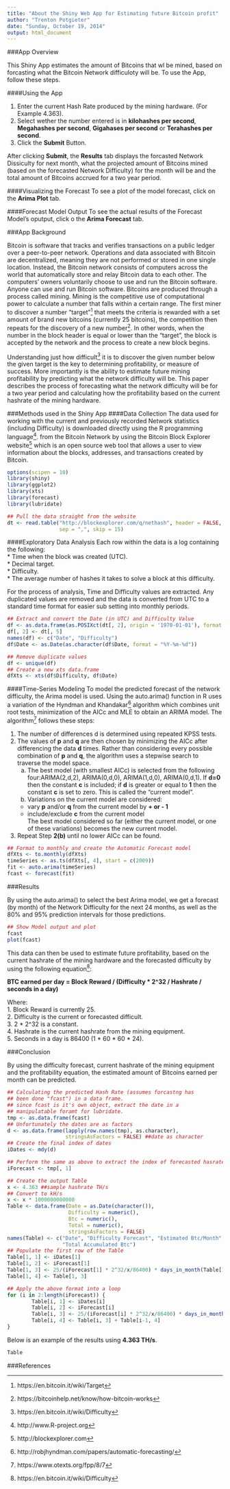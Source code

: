 ```yaml
---
title: "About the Shiny Web App for Estimating future Bitcoin profit"
author: "Trenton Potgieter"
date: "Sunday, October 19, 2014"
output: html_document
---
```

###App Overview

This Shiny App estimates the amount of Bitcoins that wl be mined, based on forcasting what the Bitcoin Network difficuloty will be. To use the App, follow these steps.  

####Using the App

1. Enter the current Hash Rate produced by the mining hardware. (For Example 4.363).  
2. Select wether the number entered is in __kilohashes per second__, __Megahashes per second__, __Gigahases per second__ or __Terahashes per second__.  
3. Click the __Submit__ Button.

After clicking __Submit__, the __Results__ tab displays the forcasted Network Dissiculty for next month, what the projected amount of Bitcoins mined (based on the forecasted Network Difficulty) for the month will be and the total amount of Bitcoins accrued for a two year period.  

####Visualizing the Forecast
To see a plot of the model forecast, click on the __Arima Plot__ tab.

####Forecast Model Output
To see the actual results of the Forecast Model's oputput, click o the __Arima Forecast__ tab.

###App Background

Bitcoin is software that tracks and verifies transactions on a public ledger over a peer-to-peer network. Operations and data associated with Bitcoin are decentralized, meaning they are not performed or stored in one single location. Instead, the Bitcoin network consists of computers across the world that automatically store and relay Bitcoin data to each other. The computers' owners voluntarily choose to use and run the Bitcoin software. Anyone can use and run Bitcoin software. Bitcoins are produced through a process called mining. Mining is the competitive use of computational power to calculate a number that falls within a certain range. The first miner to discover a number "target"[^one] that meets the criteria is rewarded with a set amount of brand new bitcoins (currently 25 bitcoins), the competition then repeats for the discovery of a new number[^two]. In other words, when the number in the block header is equal or lower than the "target", the block is accepted by the network and the process to create a new block begins.

Understanding just how difficult[^three] it is to discover the given number below the given target is the key to determining profitability, or measure of success. More importantly is the ability to estimate future mining profitability by predicting what the network difficulty will be. This paper describes the process of forecasting what the network difficulty will be for a two year period and calculating how the profitability based on the current hashrate of the mining hardware.  

###Methods used in the Shiny App
####Data Collection
The data used for working with the current and previously recorded Network statistics (including Difficulty) is downloaded directly using the R programming language[^four]. from the Bitcoin Network by using the Bitcoin Block Explorer website[^five] which is an open source web tool that allows a user to view information about the blocks, addresses, and transactions created by Bitcoin. 

```r
options(scipen = 10)
library(shiny)
library(ggplot2)
library(xts)
library(forecast)
library(lubridate)

## Pull the data straight from the website
dt <- read.table("http://blockexplorer.com/q/nethash", header = FALSE,
                 sep = ",", skip = 15)

```

####Exploratory Data Analysis
Each row within the data is a log containing the following:  
* Time when the block was created (UTC).  
* Decimal target.  
* Difficulty.  
* The average number of hashes it takes to solve a block at this difficulty.  

For the process of analysis, Time and Difficulty values are extracted. Any duplicated values are removed and the data is converted from UTC to a standard time format for easier sub setting into monthly periods.  

```r
## Extract and convert the Date (in UTC) and Difficulty Value
df <- as.data.frame(as.POSIXct(dt[, 2], origin = '1970-01-01'), format = "%Y/%m/%d")
df[, 2] <- dt[, 5]
names(df) <- c("Date", "Difficulty")
df$Date <- as.Date(as.character(df$Date, format = "%Y-%m-%d"))

## Remove duplicate values 
df <- unique(df)
## Create a new xts data.frame
dfXts <- xts(df$Difficulty, df$Date)

```

####Time-Series Modeling
To model the predicted forecast of the network difficulty, the Arima model is used. Using the auto.arima() function in R uses a variation of the Hyndman and Khandakar[^six] algorithm which combines unit root tests, minimization of the AICc and MLE to obtain an ARIMA model. The algorithm[^seven] follows these steps:  

1. The number of differences d is determined using repeated KPSS tests.
2. The values of __p__ and __q__ are then chosen by minimizing the AICc after differencing the data __d__ times. Rather than considering every possible combination of __p__ and __q__, the algorithm uses a stepwise search to traverse the model space.
    a. The best model (with smallest AICc) is selected from the following four:ARIMA(2,d,2), ARIMA(0,d,0), ARIMA(1,d,0), ARIMA(0,d,1). If __d=0__ then the constant __c__ is included; if __d__ is greater or equal to __1__ then the constant __c__ is set to zero. This is called the "current model".  
    b. Variations on the current model are considered:
      * vary __p__ and/or __q__ from the current model by __+ or - 1__
      * include/exclude __c__ from the current model  
      The best model considered so far (either the current model, or one of these variations) becomes the new current model.  
3. Repeat Step __2(b)__ until no lower AICc can be found.  

```r
## Format to monthly and create the Automatic Forecast model
dfXts <- to.monthly(dfXts)
timeSeries <- as.ts(dfXts[, 4], start = c(2009))
fit <- auto.arima(timeSeries)
fcast <- forecast(fit)

```

###Results

By using the auto.arima() to select the best Arima model, we get a forecast (by month) of the Network Difficulty for the next 24 months, as well as the 80% and 95% prediction intervals for those predictions.  

```r
## Show Model output and plot
fcast
plot(fcast)

```

This data can then be used to estimate future profitability, based on the current hashrate of the mining hardware and the forecasted difficulty by using the following equation[^eight]:  

__BTC earned per day = Block Reward / (Difficulty * 2^32 / Hashrate / seconds in a day)__  

Where:  
1. Block Reward is currently 25.  
2. Difficulty is the current or forecasted difficult.  
3. 2 * 2^32 is a constant.  
4. Hashrate is the current hashrate from the mining equipment.  
5. Seconds in a day is 86400 (1 * 60 * 60 * 24).  

###Conclusion

By using the difficulty forecast, current hashrate of the mining equipment and the profitability equation, the estimated amount of Bitcoins earned per month can be predicted.

```r
## Calculating the predicted Hash Rate (assumes forcastng has
## been done "fcast") in a data frame.
## since fcast is it's own object, extract the date in a 
## manipulatable foramt for lubridate.
tmp <- as.data.frame(fcast)
## Unfortunately the dates are as factors
d <- as.data.frame(lapply(row.names(tmp), as.character),
                   stringsAsFactors = FALSE) ##date as character
## Create the final index of dates
iDates <- mdy(d)

## Perform the same as above to extract the index of forecasted hasrates.
iForecast <- tmp[, 1]

## Create the output Table
x <- 4.363 ##sample hashrate TH/s
## Convert to kH/s
x <- x * 1000000000000
Table <- data.frame(Date = as.Date(character()),
                    Difficulty = numeric(),
                    Btc = numeric(),
                    Total = numeric(),
                    stringsAsFactors = FALSE)
names(Table) <- c("Date", "Difficulty Forecast", "Estimated Btc/Month",
                  "Total Accumulated Btc")
## Populate the first row of the Table
Table[1, 1] <- iDates[1]
Table[1, 2] <- iForecast[1]
Table[1, 3] <- 25/(iForecast[1] * 2^32/x/86400) * days_in_month(Table[1,1])[[1]]
Table[1, 4] <- Table[1, 3]

## Apply the above format into a loop
for (i in 2:length(iForecast)) {
        Table[i, 1] <- iDates[i]
        Table[i, 2] <- iForecast[i]
        Table[i, 3] <- 25/(iForecast[i] * 2^32/x/86400) * days_in_month(Table[i, 1])[[1]]
        Table[i, 4] <- Table[i, 3] + Table[i-1, 4]
}

```

Below is an example of the results using __4.363 TH/s__.

```r
Table

```

###References

[^one]: https://en.bitcoin.it/wiki/Target
[^two]: https://bitcoinhelp.net/know/how-bitcoin-works
[^three]: https://en.bitcoin.it/wiki/Difficulty
[^four]: http://www.R-project.org
[^five]: http://blockexplorer.com
[^six]: http://robjhyndman.com/papers/automatic-forecasting/
[^seven]: https://www.otexts.org/fpp/8/7
[^eight]: https://en.bitcoin.it/wiki/Difficulty
